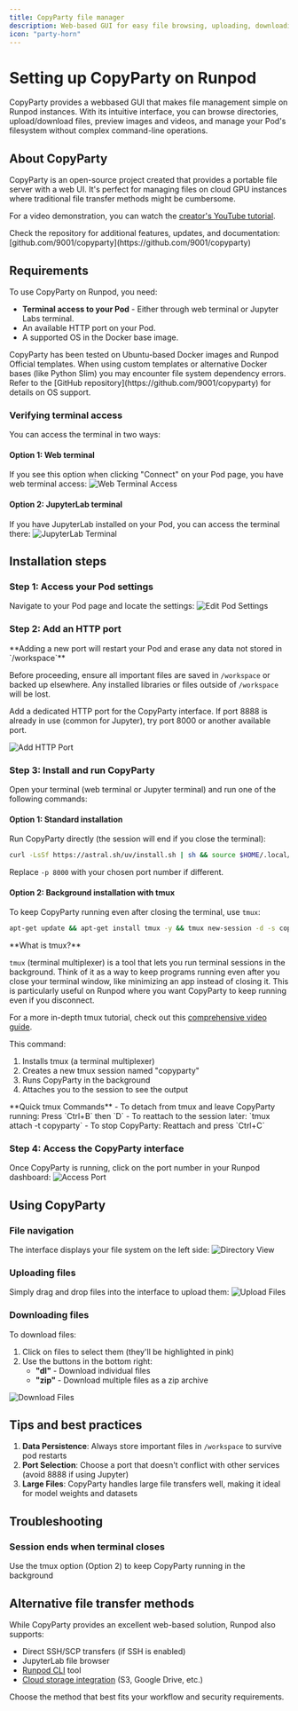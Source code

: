 ```yaml
---
title: CopyParty file manager
description: Web-based GUI for easy file browsing, uploading, downloading, and media viewing on Runpod
icon: "party-horn"
---
```


# Setting up CopyParty on Runpod

CopyParty provides a webbased GUI that makes file management simple on Runpod instances. With its intuitive interface, you can browse directories, upload/download files, preview images and videos, and manage your Pod's filesystem without complex command-line operations.

## About CopyParty

CopyParty is an open-source project created that provides a portable file server with a web UI. It's perfect for managing files on cloud GPU instances where traditional file transfer methods might be cumbersome.

For a video demonstration, you can watch the [creator's YouTube tutorial](https://youtu.be/15_-hgsX2V0?si=AXArKvI79LEscpNn).

<Note>
Check the repository for additional features, updates, and documentation: [github.com/9001/copyparty](https://github.com/9001/copyparty)
</Note>

## Requirements

To use CopyParty on Runpod, you need:
- **Terminal access to your Pod** - Either through web terminal or Jupyter Labs terminal.
- An available HTTP port on your Pod.
- A supported OS in the Docker base image.

<Note>
CopyParty has been tested on Ubuntu-based Docker images and Runpod Official templates. When using custom templates or alternative Docker bases (like Python Slim) you may encounter file system dependency errors. Refer to the [GitHub repository](https://github.com/9001/copyparty) for details on OS support.
</Note>

### Verifying terminal access

You can access the terminal in two ways:

#### Option 1: Web terminal
If you see this option when clicking "Connect" on your Pod page, you have web terminal access:
![Web Terminal Access](webterminal.png)

#### Option 2: JupyterLab terminal
If you have JupyterLab installed on your Pod, you can access the terminal there:
![JupyterLab Terminal](labsterminal.png)

## Installation steps

### Step 1: Access your Pod settings

Navigate to your Pod page and locate the settings:
![Edit Pod Settings](edit.png)

### Step 2: Add an HTTP port

<Warning>
**Adding a new port will restart your Pod and erase any data not stored in `/workspace`**

Before proceeding, ensure all important files are saved in `/workspace` or backed up elsewhere. Any installed libraries or files outside of `/workspace` will be lost.
</Warning>

Add a dedicated HTTP port for the CopyParty interface. If port 8888 is already in use (common for Jupyter), try port 8000 or another available port.

![Add HTTP Port](addhttp.png)

### Step 3: Install and run CopyParty

Open your terminal (web terminal or Jupyter terminal) and run one of the following commands:

#### Option 1: Standard installation
Run CopyParty directly (the session will end if you close the terminal):

```bash
curl -LsSf https://astral.sh/uv/install.sh | sh && source $HOME/.local/bin/env && uv tool run copyparty -p 8000 --allow-csrf
```

Replace `-p 8000` with your chosen port number if different.

#### Option 2: Background installation with tmux

To keep CopyParty running even after closing the terminal, use `tmux`:

```bash
apt-get update && apt-get install tmux -y && tmux new-session -d -s copyparty 'curl -LsSf https://astral.sh/uv/install.sh | sh && source $HOME/.local/bin/env && uv tool run copyparty -p 8000 --allow-csrf' && tmux attach -t copyparty
```

<Info>
**What is tmux?**

`tmux` (terminal multiplexer) is a tool that lets you run terminal sessions in the background. Think of it as a way to keep programs running even after you close your terminal window, like minimizing an app instead of closing it. This is particularly useful on Runpod where you want CopyParty to keep running even if you disconnect.

For a more in-depth tmux tutorial, check out this [comprehensive video guide](https://youtu.be/nTqu6w2wc68?si=OcI3qbh2kGH7_3fh).
</Info>

This command:
1. Installs tmux (a terminal multiplexer)
2. Creates a new tmux session named "copyparty"
3. Runs CopyParty in the background
4. Attaches you to the session to see the output

<Tip>
**Quick tmux Commands**
- To detach from tmux and leave CopyParty running: Press `Ctrl+B` then `D`
- To reattach to the session later: `tmux attach -t copyparty`
- To stop CopyParty: Reattach and press `Ctrl+C`
</Tip>

### Step 4: Access the CopyParty interface

Once CopyParty is running, click on the port number in your Runpod dashboard:
![Access Port](port.png)

## Using CopyParty

### File navigation

The interface displays your file system on the left side:
![Directory View](directory.png)

### Uploading files

Simply drag and drop files into the interface to upload them:
![Upload Files](upload.png)

### Downloading files

To download files:
1. Click on files to select them (they'll be highlighted in pink)
2. Use the buttons in the bottom right:
   - **"dl"** - Download individual files
   - **"zip"** - Download multiple files as a zip archive

![Download Files](download.png)

## Tips and best practices

1. **Data Persistence**: Always store important files in `/workspace` to survive pod restarts
2. **Port Selection**: Choose a port that doesn't conflict with other services (avoid 8888 if using Jupyter)
3. **Large Files**: CopyParty handles large file transfers well, making it ideal for model weights and datasets

## Troubleshooting

### Session ends when terminal closes
Use the tmux option (Option 2) to keep CopyParty running in the background

## Alternative file transfer methods

While CopyParty provides an excellent web-based solution, Runpod also supports:
- Direct SSH/SCP transfers (if SSH is enabled)
- JupyterLab file browser
- [Runpod CLI](/runpodctl/overview) tool
- [Cloud storage integration](/pods/storage/cloud-sync) (S3, Google Drive, etc.)

Choose the method that best fits your workflow and security requirements.
